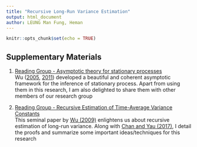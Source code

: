 ```yaml
---
title: "Recursive Long-Run Variance Estimation"
output: html_document
author: LEUNG Man Fung, Heman
---
```


```r
knitr::opts_chunk$set(echo = TRUE)
```

## Supplementary Materials
1. [Reading Group - Asymptotic theory for stationary processes](Reading Group - Asymptotic theory for stationary processes.pdf)  
Wu ([2005](https://www.pnas.org/content/102/40/14150), [2011](https://www.intlpress.com/site/pub/pages/journals/items/sii/content/vols/0004/0002/a015/index.php)) developed a beautiful and coherent asymptotic framework for the inference of stationary process. Apart from using them in this research, I am also delighted to share them with other members of our research group  

2. [Reading Group - Recursive Estimation of Time-Average Variance Constants](Reading Group - Recursive Estimation of Time-Average Variance Constants.pdf)  
This seminal paper by [Wu (2009)](https://projecteuclid.org/euclid.aoap/1248700626) enlightens us about recursive estimation of long-run variance. Along with [Chan and Yau (2017)](https://sites.google.com/site/kwchankeith/publications/rtacm), I detail the proofs and summarize some important ideas/techniques for this research  
